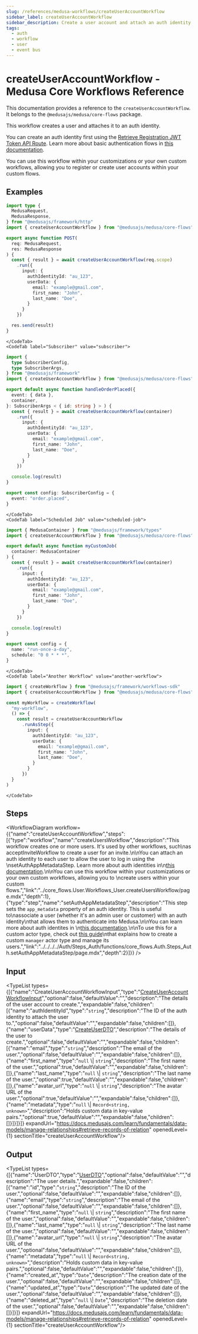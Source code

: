 ```yaml
---
slug: /references/medusa-workflows/createUserAccountWorkflow
sidebar_label: createUserAccountWorkflow
sidebar_description: Create a user account and attach an auth identity.
tags:
  - auth
  - workflow
  - user
  - event bus
---
```



# createUserAccountWorkflow - Medusa Core Workflows Reference

This documentation provides a reference to the `createUserAccountWorkflow`. It belongs to the `@medusajs/medusa/core-flows` package.

This workflow creates a user and attaches it to an auth identity.

You can create an auth identity first using the [Retrieve Registration JWT Token API Route](https://docs.medusajs.com/api/admin#auth\_postactor\_typeauth\_provider\_register).
Learn more about basic authentication flows in [this documentation](https://docs.medusajs.com/resources/commerce-modules/auth/authentication-route).

You can use this workflow within your customizations or your own custom workflows, allowing you to 
register or create user accounts within your custom flows.

<SourceCodeLink link="https://github.com/medusajs/medusa/blob/402a5c3cd48a84bacc35c599da7bcd8ba4d2af27/packages/core/core-flows/src/user/workflows/create-user-account.ts#L52" />

## Examples

<CodeTabs group="workflow-exection">
    <CodeTab label="API Route" value="api-route">
    
```ts title="src/api/workflow/route.ts"
import type {
  MedusaRequest,
  MedusaResponse,
} from "@medusajs/framework/http"
import { createUserAccountWorkflow } from "@medusajs/medusa/core-flows"

export async function POST(
  req: MedusaRequest,
  res: MedusaResponse
) {
  const { result } = await createUserAccountWorkflow(req.scope)
    .run({
      input: {
        authIdentityId: "au_123",
        userData: {
          email: "example@gmail.com",
          first_name: "John",
          last_name: "Doe",
        }
      }
    })

  res.send(result)
}
```

    </CodeTab>
    <CodeTab label="Subscriber" value="subscriber">
    
```ts title="src/subscribers/order-placed.ts"
import {
  type SubscriberConfig,
  type SubscriberArgs,
} from "@medusajs/framework"
import { createUserAccountWorkflow } from "@medusajs/medusa/core-flows"

export default async function handleOrderPlaced({
  event: { data },
  container,
}: SubscriberArgs < { id: string } > ) {
  const { result } = await createUserAccountWorkflow(container)
    .run({
      input: {
        authIdentityId: "au_123",
        userData: {
          email: "example@gmail.com",
          first_name: "John",
          last_name: "Doe",
        }
      }
    })

  console.log(result)
}

export const config: SubscriberConfig = {
  event: "order.placed",
}
```

    </CodeTab>
    <CodeTab label="Scheduled Job" value="scheduled-job">
    
```ts title="src/jobs/message-daily.ts"
import { MedusaContainer } from "@medusajs/framework/types"
import { createUserAccountWorkflow } from "@medusajs/medusa/core-flows"

export default async function myCustomJob(
  container: MedusaContainer
) {
  const { result } = await createUserAccountWorkflow(container)
    .run({
      input: {
        authIdentityId: "au_123",
        userData: {
          email: "example@gmail.com",
          first_name: "John",
          last_name: "Doe",
        }
      }
    })

  console.log(result)
}

export const config = {
  name: "run-once-a-day",
  schedule: "0 0 * * *",
}
```

    </CodeTab>
    <CodeTab label="Another Workflow" value="another-workflow">
    
```ts title="src/workflows/my-workflow.ts"
import { createWorkflow } from "@medusajs/framework/workflows-sdk"
import { createUserAccountWorkflow } from "@medusajs/medusa/core-flows"

const myWorkflow = createWorkflow(
  "my-workflow",
  () => {
    const result = createUserAccountWorkflow
      .runAsStep({
        input: {
          authIdentityId: "au_123",
          userData: {
            email: "example@gmail.com",
            first_name: "John",
            last_name: "Doe",
          }
        }
      })
  }
)
```

    </CodeTab>
  </CodeTabs>

## Steps

<WorkflowDiagram workflow={{"name":"createUserAccountWorkflow","steps":[{"type":"workflow","name":"createUsersWorkflow","description":"This workflow creates one or more users. It's used by other workflows, such\nas acceptInviteWorkflow to create a user for an invite.\n\nYou can attach an auth identity to each user to allow the user to log in using the \nsetAuthAppMetadataStep. Learn more about auth identities in\n[this documentation](https://docs.medusajs.com/resources/commerce-modules/auth/auth-identity-and-actor-types).\n\nYou can use this workflow within your customizations or your own custom workflows, allowing you to \ncreate users within your custom flows.","link":"../core_flows.User.Workflows_User.createUsersWorkflow/page.mdx","depth":1},{"type":"step","name":"setAuthAppMetadataStep","description":"This step sets the `app_metadata` property of an auth identity. This is useful to\nassociate a user (whether it's an admin user or customer) with an auth identity\nthat allows them to authenticate into Medusa.\n\nYou can learn more about auth identites in \n[this documentation](https://docs.medusajs.com/resources/commerce-modules/auth/auth-identity-and-actor-types).\n\nTo use this for a custom actor type, check out [this guide](https://docs.medusajs.com/resources/commerce-modules/auth/create-actor-type)\nthat explains how to create a custom `manager` actor type and manage its users.","link":"../../../../Auth/Steps_Auth/functions/core_flows.Auth.Steps_Auth.setAuthAppMetadataStep/page.mdx","depth":2}]}} />

## Input

<TypeList types={[{"name":"CreateUserAccountWorkflowInput","type":"[CreateUserAccountWorkflowInput](../../../../types/core_flows.CreateUserAccountWorkflowInput/page.mdx)","optional":false,"defaultValue":"","description":"The details of the user account to create.","expandable":false,"children":[{"name":"authIdentityId","type":"`string`","description":"The ID of the auth identity to attach the user to.","optional":false,"defaultValue":"","expandable":false,"children":[]},{"name":"userData","type":"[CreateUserDTO](../../../../../user/interfaces/user.CreateUserDTO/page.mdx)","description":"The details of the user to create.","optional":false,"defaultValue":"","expandable":false,"children":[{"name":"email","type":"`string`","description":"The email of the user.","optional":false,"defaultValue":"","expandable":false,"children":[]},{"name":"first_name","type":"`null` \\| `string`","description":"The first name of the user.","optional":true,"defaultValue":"","expandable":false,"children":[]},{"name":"last_name","type":"`null` \\| `string`","description":"The last name of the user.","optional":true,"defaultValue":"","expandable":false,"children":[]},{"name":"avatar_url","type":"`null` \\| `string`","description":"The avatar URL of the user.","optional":true,"defaultValue":"","expandable":false,"children":[]},{"name":"metadata","type":"`null` \\| `Record<string, unknown>`","description":"Holds custom data in key-value pairs.","optional":true,"defaultValue":"","expandable":false,"children":[]}]}]}]} expandUrl="https://docs.medusajs.com/learn/fundamentals/data-models/manage-relationships#retrieve-records-of-relation" openedLevel={1} sectionTitle="createUserAccountWorkflow"/>

## Output

<TypeList types={[{"name":"UserDTO","type":"[UserDTO](../../../../../user/interfaces/user.UserDTO/page.mdx)","optional":false,"defaultValue":"","description":"The user details.","expandable":false,"children":[{"name":"id","type":"`string`","description":"The ID of the user.","optional":false,"defaultValue":"","expandable":false,"children":[]},{"name":"email","type":"`string`","description":"The email of the user.","optional":false,"defaultValue":"","expandable":false,"children":[]},{"name":"first_name","type":"`null` \\| `string`","description":"The first name of the user.","optional":false,"defaultValue":"","expandable":false,"children":[]},{"name":"last_name","type":"`null` \\| `string`","description":"The last name of the user.","optional":false,"defaultValue":"","expandable":false,"children":[]},{"name":"avatar_url","type":"`null` \\| `string`","description":"The avatar URL of the user.","optional":false,"defaultValue":"","expandable":false,"children":[]},{"name":"metadata","type":"`null` \\| `Record<string, unknown>`","description":"Holds custom data in key-value pairs.","optional":false,"defaultValue":"","expandable":false,"children":[]},{"name":"created_at","type":"`Date`","description":"The creation date of the user.","optional":false,"defaultValue":"","expandable":false,"children":[]},{"name":"updated_at","type":"`Date`","description":"The updated date of the user.","optional":false,"defaultValue":"","expandable":false,"children":[]},{"name":"deleted_at","type":"`null` \\| `Date`","description":"The deletion date of the user.","optional":false,"defaultValue":"","expandable":false,"children":[]}]}]} expandUrl="https://docs.medusajs.com/learn/fundamentals/data-models/manage-relationships#retrieve-records-of-relation" openedLevel={1} sectionTitle="createUserAccountWorkflow"/>

